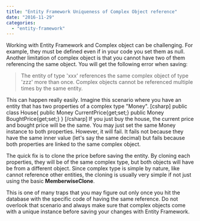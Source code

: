 ```yaml
---
title: "Entity Framework Uniqueness of Complex Object reference"
date: "2016-11-29"
categories: 
  - "entity-framework"
---
```


Working with Entity Framework and Complex object can be challenging. For example, they must be defined even if in your code you set them as null. Another limitation of complex object is that you cannot have two of them referencing the same object. You will get the following error when saving:

> The entity of type 'xxx' references the same complex object of type 'zzz' more than once. Complex objects cannot be referenced multiple times by the same entity.

This can happen really easily. Imagine this scenario where you have an entity that has two properties of a complex type "Money". \[csharp\] public class House{ public Money CurrentPrice{get;set;} public Money BoughtPrice{get;set;} } \[/csharp\] If you just buy the house, the current price and bought price will be the same. You may just set the same Money instance to both properties. However, it will fail. It fails not because they have the same inner value (let's say the same decimal) but fails because both properties are linked to the same complex object.

The quick fix is to clone the price before saving the entity. By cloning each properties, they will be of the same complex type, but both objects will have be from a different object. Since complex type is simple by nature, like cannot reference other entities, the cloning is usually very simple if not just using the basic **MemberwiseClone**.

This is one of many traps that you may figure out only once you hit the database with the specific code of having the same reference. Do not overlook that scenario and always make sure that complex objects come with a unique instance before saving your changes with Entity Framework.

